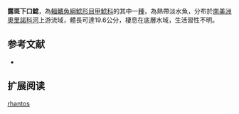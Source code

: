 {{Speciesbox
| name = 露斑下口鯰
| image = 
| image_width = 250px
| image_caption = 
| status = NE
| status_system = IUCN3.1
| genus = Hypostomus
| species = rhantos
| authority = Armbruster, Tansey & Lujan, 2007
| synonyms = 
}}

'''露斑下口鯰'''，為[[輻鰭魚綱|輻鰭魚綱]][[鯰形目|鯰形目]][[甲鯰科|甲鯰科]]的其中一[[種|種]]，為熱帶淡水魚，分布於[[南美洲|南美洲]][[奧里諾科河|奧里諾科河]]上游流域，體長可達19.6公分，棲息在底層水域，生活習性不明。
==参考文献==
*{{FishBase_species|genus=Hypostomus|species=rhantos|year=2015|month=1}}

== 扩展阅读 ==
{{refbegin}}
{{wikispecies-inline|Hypostomus rhantos|露斑下口鯰}}
{{refend}}
{{Taxonbar|from=Q5537003}}

[[Category:下口鯰屬|rhantos]]